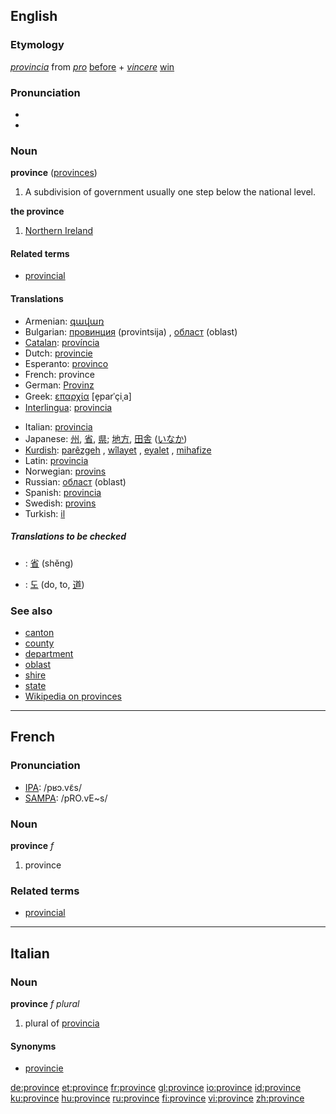 ==English==

===Etymology===
{{L.}} ''[[provincia]]'' from ''[[pro]]'' [[before]] + ''[[vincere]]'' [[win]]

===Pronunciation===
* {{IPA|/pɹɒvins/}}
*{{audio|en-us-province.ogg|Audio (US)}}

===Noun===
'''province''' ([[provinces]])

# A subdivision of government usually one step below the national level.

'''the province'''
# {{UK}} [[Northern Ireland]]

====Related terms====
*[[provincial]]

====Translations====
{{top}}
*Armenian: [[գավառ]]
*Bulgarian: [[провинция]] (provintsija) {{f}}, [[област]] (oblast) {{f}}
*[[Catalan]]: [[província]] {{f}}
*Dutch: [[provincie]] {{f}}
*Esperanto: [[provinco]]
*French: province
*German: [[Provinz]] {{f}}
*Greek: [[επαρχία]] [e̞parˈçiˌa] {{f}}
*[[Interlingua]]: [[provincia]]
{{mid}}
*Italian: [[provincia]] {{f}}
*Japanese: [[州]], [[省]], [[県]]; [[地方]], [[田舎]] ([[いなか]])
*[[Kurdish]]: [[parêzgeh]] {{f}}, [[wîlayet]] {{f}}, [[eyalet]] {{f}}, [[mihafize]] {{f}}
*Latin: [[provincia]]
*Norwegian: [[provins]] {{m}}
*Russian: [[област]] (oblast)
*Spanish: [[provincia]] {{f}}
*Swedish: [[provins]]
*Turkish: [[il]]
{{bottom}}

=====Translations to be checked=====
<!--Remove this section once all of the translations below have been moved into the tables above.-->
{{checktrans}}
*{{ttbc|Chinese}}: [[省]] (shěng)
*{{ttbc|Korean}}: [[도]] (do, to, [[道]])

===See also===
*[[canton]]
*[[county]]
*[[department]]
*[[oblast]]
*[[shire]]
*[[state]]
*[[w:Province|Wikipedia on provinces]]

----

==French==

===Pronunciation===
*[[w:IPA|IPA]]: /pʁɔ.vɛ̃s/
*[[w:SAMPA|SAMPA]]: /pRO.vE~s/

===Noun===
'''province''' ''f''

# province

===Related terms===
*[[provincial]]

----

==Italian==

===Noun===
'''province''' ''f plural''

# plural of [[provincia]]

====Synonyms====
*[[provincie]]

[[de:province]]
[[et:province]]
[[fr:province]]
[[gl:province]]
[[io:province]]
[[id:province]]
[[ku:province]]
[[hu:province]]
[[ru:province]]
[[fi:province]]
[[vi:province]]
[[zh:province]]